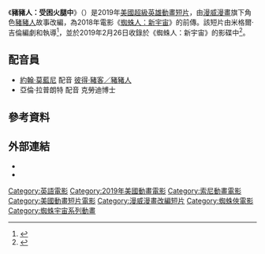 {{noteTA
|G1=Show
|G2=Movie
|G3=USComic
}}
{{Infobox film
| name = 豬豬人：受困火腿中
| original_name = {{lang|en|''Spider-Ham: Caught in a Ham''}}
| image = 
| caption = 電影海報
| director = 米格爾·吉倫
| producer = 大衛·舒蘭伯格
| writer =  米格爾·吉倫
| story = 
| based_on = {{based on|[[豬豬人|豬豬人]]|拉里·哈馬<br>湯姆·德法爾科<br>馬克·阿姆斯壯}}
| starring = {{Plainlist|
* [[約翰·莫藍尼|約翰·莫藍尼]]
* 亞倫·拉普朗特
}}
| music = {{Plainlist|
* 戴夫·埃伯
* 泰勒·賴斯
}}
| cinematography = 
| editing = 
| studio = {{Plainlist|
* [[索尼動畫|索尼動畫]]
* [[漫威娛樂|漫威娛樂]]
* {{le|Titmouse, Inc.|Titmouse, Inc.}}
}}
| distributor = {{le|索尼影業家庭娛樂|Sony Pictures Home Entertainment}}
| released = {{Film date|2019|2|26|美國}}
| runtime = 
| country = {{USA}}
| language = 英語
| budget = 
| gross = 
| preceded_by = 
| followed_by = 《[[蜘蛛人：新宇宙|蜘蛛人：新宇宙]]》
| cn_name = 
| hk_name = 
| tw_name = 豬豬人：受困火腿中
| sg_name = 
}}
《'''豬豬人：受困火腿中'''》（{{lang-en|''Spider-Ham: Caught in a Ham''}}）是2019年[[美國|美國]][[超級英雄電影|超級英雄]][[電腦動畫|動畫]][[短篇電影|短片]]，由[[漫威漫畫|漫威漫畫]]旗下角色[[豬豬人|豬豬人]]故事改編，為2018年電影《[[蜘蛛人：新宇宙|蜘蛛人：新宇宙]]》的前傳。該短片由米格爾·吉倫編劇和執導<ref>{{Cite web|url=https://www.syfy.com/syfywire/why-spider-ham-might-be-the-most-powerful-spider-man-of-all-no-really|title=Why Spider-Ham Might Be The Most Powerful Spider-Man Of All (No, Really)|date=2019-02-26|website=[[Syfy#Syfy_Wire|Syfy Wire]]|author=Todd Gilchrist|archive-url=https://web.archive.org/web/20200901152108/https://www.syfy.com/syfywire/why-spider-ham-might-be-the-most-powerful-spider-man-of-all-no-really|archive-date=2020-09-01|dead-url=no|access-date=2020-10-19}}</ref>，並於2019年2月26日收錄於《蜘蛛人：新宇宙》的影碟中<ref name="Confirmed">{{Cite web|url=https://ew.com/movies/2019/02/18/spider-man-into-the-spider-verse-home-release-spider-ham-short/|title=Watch an exclusive clip from Spider-Ham's new Spider-Verse short|date=2019-02-18|website=[[Entertainment_Weekly|Entertainment Weekly]]|author=Devon Coggan|archive-url=https://web.archive.org/web/20200716125623/https://ew.com/movies/2019/02/18/spider-man-into-the-spider-verse-home-release-spider-ham-short/|archive-date=2020-07-16|dead-url=no|access-date=2020-10-19}}</ref>。

== 配音員 ==
* [[約翰·莫藍尼|約翰·莫藍尼]] 配音 [[豬豬人|彼得·豬客／豬豬人]]
* 亞倫·拉普朗特 配音 克勞迪博士

== 參考資料 ==
{{reflist|30em}}

== 外部連結 ==
* {{IMDb title|tt9803682|豬豬人：受困火腿中}}
* {{douban}}

{{Spider-Verse}}
{{蜘蛛俠電影}}
{{索尼動畫}}
{{DEFAULTSORT:Spider-Ham: Caught in a Ham}}
[[Category:英語電影|Category:英語電影]]
[[Category:2019年美國動畫電影|Category:2019年美國動畫電影]]
[[Category:索尼動畫電影|Category:索尼動畫電影]]
[[Category:美國動畫短片電影|Category:美國動畫短片電影]]
[[Category:漫威漫畫改編短片|Category:漫威漫畫改編短片]]
[[Category:蜘蛛俠電影|Category:蜘蛛俠電影]]
[[Category:蜘蛛宇宙系列動畫|Category:蜘蛛宇宙系列動畫]]